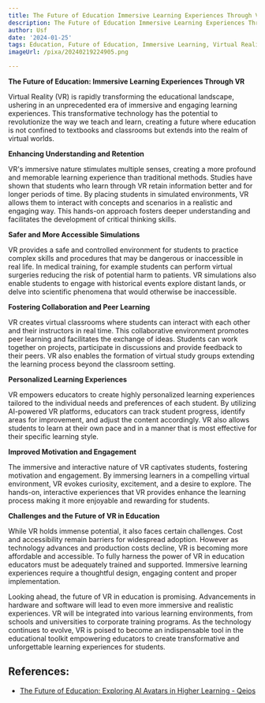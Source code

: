 ```yaml
---
title: The Future of Education Immersive Learning Experiences Through VR
description: The Future of Education Immersive Learning Experiences Through VR
author: Usf
date: '2024-01-25'
tags: Education, Future of Education, Immersive Learning, Virtual Reality, VR
imageUrl: /pixa/20240219224905.png

---
```

**The Future of Education: Immersive Learning Experiences Through VR**

Virtual Reality (VR) is  rapidly transforming the  educational landscape, ushering in an unprecedented era of immersive and engaging learning  experiences. This  transformative technology has the  potential to revolutionize the way we teach and learn, creating a future where education is not  confined to textbooks and  classrooms but extends into  the realm of virtual worlds.

**Enhancing Understanding and Retention**

VR's immersive nature stimulates multiple senses, creating a more profound and memorable learning experience than traditional methods. Studies have shown that students who learn through VR retain information  better and for longer periods of  time. By placing  students in simulated environments, VR  allows them to interact with  concepts  and scenarios in a  realistic and engaging way. This hands-on approach  fosters deeper understanding and facilitates the development of critical thinking  skills.

**Safer and More Accessible Simulations**

VR provides a safe and controlled  environment for students to practice complex skills and procedures that may be dangerous or inaccessible in real  life. In medical training, for example students can  perform virtual surgeries reducing the risk of potential  harm to patients. VR simulations also enable students  to engage with historical events explore distant lands, or delve into scientific phenomena that would otherwise be inaccessible.

**Fostering  Collaboration and Peer Learning**

VR creates virtual classrooms where students can interact with each other and their instructors in real time. This collaborative environment promotes peer learning and facilitates the exchange of  ideas. Students can work together on projects, participate in discussions and provide feedback to their  peers. VR also enables  the formation of virtual study groups extending  the learning process beyond the classroom setting.

**Personalized Learning Experiences**

VR empowers educators to create highly personalized learning  experiences tailored to the individual  needs and preferences of each student. By utilizing AI-powered VR platforms, educators can track student progress, identify areas for improvement, and  adjust the content accordingly. VR also allows students to  learn at their own pace and in a manner that is most effective for their specific learning  style.

**Improved Motivation  and Engagement**

The immersive and interactive nature of VR captivates students, fostering motivation and engagement. By immersing learners in a compelling virtual environment, VR evokes  curiosity, excitement, and a desire to explore. The hands-on, interactive experiences  that VR  provides enhance the learning process making it more enjoyable and rewarding for students.

**Challenges and the Future of VR in Education**

While VR holds  immense potential, it also faces certain challenges. Cost and accessibility remain barriers for widespread adoption. However as technology advances and production costs decline, VR is becoming  more affordable and accessible. To fully harness the power  of VR in education educators must be adequately trained and supported. Immersive learning experiences require a  thoughtful design, engaging content and proper implementation.

Looking ahead, the future  of VR in education is promising. Advancements in hardware and  software  will lead to even more immersive and realistic experiences. VR will be integrated into  various learning environments, from schools and universities  to corporate training  programs. As the technology continues  to evolve,  VR is poised to become an indispensable tool in  the educational toolkit empowering educators to create transformative and  unforgettable learning experiences  for students.

## References:
- [The Future of Education: Exploring AI Avatars in Higher Learning - Qeios](https://www.qeios.com/read/80Z989)
